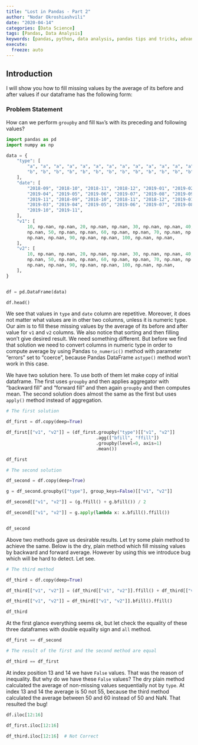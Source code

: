 ```yaml
---
title: "Lost in Pandas - Part 2"
author: "Nodar Okroshiashvili"
date: "2020-04-14"
categories: [Data Science]
tags: [Pandas, Data Analysis]
keywords: [pandas, python, data analysis, pandas tips and tricks, advance pandas, data transformation in pandas]
execute: 
  freeze: auto
---
```


## Introduction

I will show you how to fill missing values by the average of its before and after values if our dataframe has the following form:

### Problem Statement

How can we perform ```groupby``` and fill ```Nan```'s with its preceding and following values?

```python

import pandas as pd
import numpy as np

```

```python

data = {
    "type": [
        "a", "a", "a", "a", "a", "a", "a", "a", "a", "a", "a", "a", "a", "a", "a",
        "b", "b", "b", "b", "b", "b", "b", "b", "b", "b", "b", "b", "b", "b", "b",
    ],
    "date": [
        "2018-09", "2018-10", "2018-11", "2018-12", "2019-01", "2019-02", "2019-03",
        "2019-04", "2019-05", "2019-06", "2019-07", "2019-08", "2019-09", "2019-10",
        "2019-11", "2018-09", "2018-10", "2018-11", "2018-12", "2019-01", "2019-02",
        "2019-03", "2019-04", "2019-05", "2019-06", "2019-07", "2019-08", "2019-09",
        "2019-10", "2019-11",
    ],
    "v1": [
        10, np.nan, np.nan, 20, np.nan, np.nan, 30, np.nan, np.nan, 40, np.nan,
        np.nan, 50, np.nan, np.nan, 60, np.nan, np.nan, 70, np.nan, np.nan, 80,
        np.nan, np.nan, 90, np.nan, np.nan, 100, np.nan, np.nan,
    ],
    "v2": [
        10, np.nan, np.nan, 20, np.nan, np.nan, 30, np.nan, np.nan, 40, np.nan,
        np.nan, 50, np.nan, np.nan, 60, np.nan, np.nan, 70, np.nan, np.nan, 80,
        np.nan, np.nan, 90, np.nan, np.nan, 100, np.nan, np.nan,
    ],
}


df = pd.DataFrame(data)

df.head()

```

We see that values in ```type``` and ```date``` column are repetitive. Moreover, it does not matter what values are in other two columns, unless it is numeric type. Our aim is to fill these missing values by the average of its before and after value for ```v1``` and ```v2``` columns. We also notice that sorting and then filling won't give desired result. We need something different. But before we find that solution we need to convert columns in numeric type in order to compute average by using Pandas ```to_numeric()``` method with parameter "errors" set to "coerce", because Pandas DataFrame ```astype()``` method won't work in this case.

We have two solution here. To use both of them let make copy of initial dataframe. The first uses ```groupby``` and then applies aggregator with "backward fill" and "forward fill" and then again ```groupby``` and then computes mean. The second solution does almost the same as the first but uses ```apply()``` method instead of aggregation.

```python

# The first solution

df_first = df.copy(deep=True)

df_first[["v1", "v2"]] = (df_first.groupby("type")[["v1", "v2"]]
                                  .agg(["bfill", "ffill"])
                                  .groupby(level=0, axis=1)
                                  .mean())

df_first

```

```python

# The second solution

df_second = df.copy(deep=True)

g = df_second.groupby(["type"], group_keys=False)[["v1", "v2"]]

df_second[["v1", "v2"]] = (g.ffill() + g.bfill()) / 2

df_second[["v1", "v2"]] = g.apply(lambda x: x.bfill().ffill())


df_second

```

Above two methods gave us desirable results. Let try some plain method to achieve the same. Below is the dry, plain method which fill missing values by  backward and forward average. However by using this we introduce bug which will be hard to detect. Let see.

```python

# The third method

df_third = df.copy(deep=True)

df_third[["v1", "v2"]] = (df_third[["v1", "v2"]].ffill() + df_third[["v1", "v2"]].bfill()) / 2

df_third[["v1", "v2"]] = df_third[["v1", "v2"]].bfill().ffill()

df_third

```

At the first glance everything seems ok, but let check the equality of these three dataframes with double equality sign and ```all``` method.

```python

df_first == df_second

# The result of the first and the second method are equal

```

```python

df_third == df_first

```

At index position 13 and 14 we have ```False``` values. That was the reason of inequality. But why do we have these ```False``` values? The dry plain method calculated the average of non-missing values sequentially not by ```type```. At index 13 and 14 the average is 50 not 55, because the third method calculated the average between 50 and 60 instead of 50 and NaN. That resulted the bug!

```python

df.iloc[12:16]

```

```python

df_first.iloc[12:16]

```

```python

df_third.iloc[12:16]  # Not Correct

```
